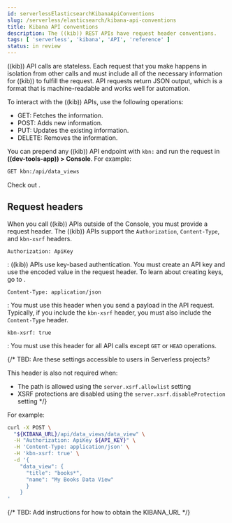 ```yaml
---
id: serverlessElasticsearchKibanaApiConventions
slug: /serverless/elasticsearch/kibana-api-conventions
title: Kibana API conventions
description: The ((kib)) REST APIs have request header conventions.
tags: [ 'serverless', 'kibana', 'API', 'reference' ]
status: in review
---
```


((kib)) API calls are stateless.
Each request that you make happens in isolation from other calls and must include all of the necessary information for ((kib)) to fulfill the request.
API requests return JSON output, which is a format that is machine-readable and works well for automation.

To interact with the ((kib)) APIs, use the following operations:

- GET: Fetches the information.
- POST: Adds new information.
- PUT: Updates the existing information.
- DELETE: Removes the information.

You can prepend any ((kib)) API endpoint with `kbn:` and run the request in **((dev-tools-app)) > Console**.
For example:

```sh
GET kbn:/api/data_views
```

Check out <DocLink id="serverlessElasticsearchDevToolsConsole" />.

## Request headers

When you call ((kib)) APIs outside of the Console, you must provide a request header.
The ((kib)) APIs support the `Authorization`, `Content-Type`, and  `kbn-xsrf` headers.

`Authorization: ApiKey`

: ((kib)) APIs use key-based authentication.
  You must create an API key and use the encoded value in the request header.
  To learn about creating keys, go to <DocLink id="serverlessApiKeys" />.

`Content-Type: application/json`

: You must use this header when you send a payload in the API request.
  Typically, if you include the `kbn-xsrf` header, you must also include the `Content-Type` header.

`kbn-xsrf: true`

: You must use this header for all API calls except `GET` or `HEAD` operations.

{/*
TBD: Are these settings accessible to users in Serverless projects?

This header is also not required when:
* The path is allowed using the `server.xsrf.allowlist` setting
* XSRF protections are disabled using the `server.xsrf.disableProtection` setting
*/}

For example:

```bash
curl -X POST \
  "${KIBANA_URL}/api/data_views/data_view" \
  -H "Authorization: ApiKey ${API_KEY}" \
  -H 'Content-Type: application/json' \
  -H 'kbn-xsrf: true' \
  -d '{
    "data_view": {
      "title": "books*", 
      "name": "My Books Data View"
      }
    }
'
```
{/* 
TBD: Add instructions for how to obtain the KIBANA_URL
 */}